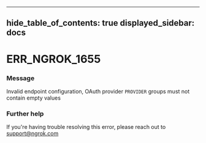 

---
hide_table_of_contents: true
displayed_sidebar: docs
---


# ERR_NGROK_1655

### Message
Invalid endpoint configuration, OAuth provider `PROVIDER` groups must not contain empty values

<ErrorDetails error="err_ngrok_1655" />



### Further help
If you're having trouble resolving this error, please reach out to [support@ngrok.com](mailto:support@ngrok.com?subject=Help%20with%20ERR_NGROK_1655)


